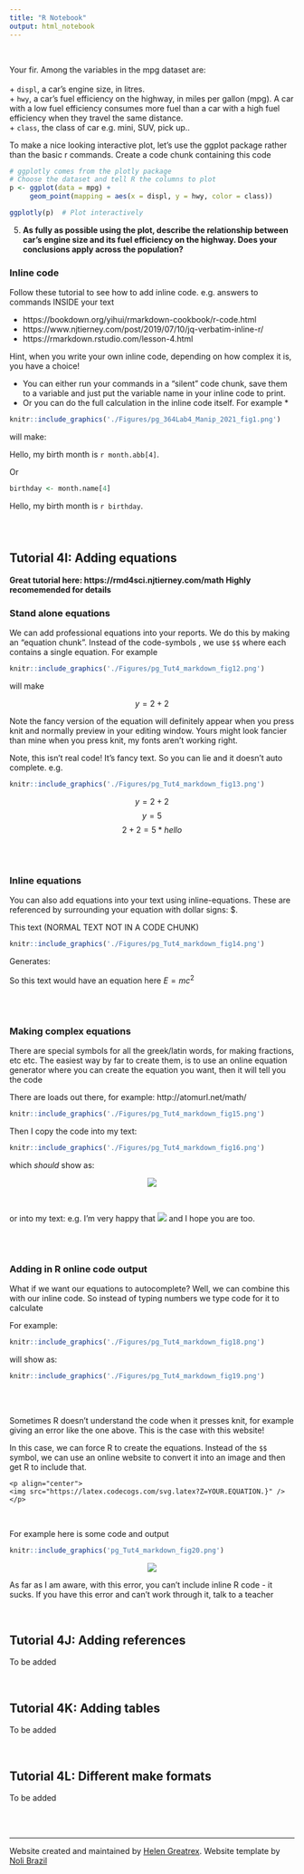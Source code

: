 ```yaml
---
title: "R Notebook"
output: html_notebook
---
```



<br>

Your fir. Among the variables in the mpg dataset are: <br><br>
    +  `displ`, a car’s engine size, in litres. <br>
    +  `hwy`, a car’s fuel efficiency on the highway, in miles per gallon (mpg). A car with a low fuel efficiency consumes more fuel than a car with a high fuel efficiency when they travel the same distance. <br>
    +  `class`, the class of car e.g. mini, SUV, pick up.. <br>
 
To make a nice looking interactive plot, let's use the ggplot package rather than the basic r commands.  Create a code chunk containing this code

```r
# ggplotly comes from the plotly package
# Choose the dataset and tell R the columns to plot
p <- ggplot(data = mpg) +                  
     geom_point(mapping = aes(x = displ, y = hwy, color = class)) 

ggplotly(p)  # Plot interactively
```

5. **As fully as possible using the plot, describe the relationship between car’s engine size and its fuel efficiency on the highway.  Does your conclusions apply across the population?**  

### Inline code {#Tut4Ec_inline}

Follow these tutorial to see how to add inline code. e.g. answers to commands INSIDE your text

 - https://bookdown.org/yihui/rmarkdown-cookbook/r-code.html
 - https://www.njtierney.com/post/2019/07/10/jq-verbatim-inline-r/
 - https://rmarkdown.rstudio.com/lesson-4.html

Hint, when you write your own inline code, depending on how complex it is, you have a choice!  

 - You can either run your commands in a "silent" code chunk, save them to a variable and just put the variable name in your inline code to print.  
 - Or you can do the full calculation in the inline code itself. For example *
 
 
```r
knitr::include_graphics('./Figures/pg_364Lab4_Manip_2021_fig1.png')
```
 
 will make:
 
 Hello, my birth month is `r month.abb[4]`.
 
 Or
 
```r
birthday <- month.name[4]
```
 
  Hello, my birth month is `r birthday`.


<div style="margin-bottom:25px;">
</div>  



<br>

<div style="margin-bottom:25px;">
</div> 
## Tutorial 4I: Adding equations {#Tut4I_Eqn}

**Great tutorial here: https://rmd4sci.njtierney.com/math Highly recomemended for details** 
<br>

### Stand alone equations

We can add professional equations into your reports.  We do this by making an "equation chunk".  Instead of the code-symbols , we use `$$` where each contains a single equation. For example

```r
knitr::include_graphics('./Figures/pg_Tut4_markdown_fig12.png')
```

will make

$$
 y = 2+2
$$

Note the fancy version of the equation will definitely appear when you press knit and normally preview in your editing window.   Yours might look fancier than mine when you press knit, my fonts aren't working right.

Note, this isn't real code!  It's fancy text. So you can lie and it doesn't auto complete.  e.g.

```r
knitr::include_graphics('./Figures/pg_Tut4_markdown_fig13.png')
```


$$
 y = 2+2
$$
$$
 y = 5
$$
$$
 2+2 = 5*hello
$$

<br>
<br>

### Inline equations


You can also add equations into your text using inline-equations. These are referenced by surrounding your equation with dollar signs: $.  

This text (NORMAL TEXT NOT IN A CODE CHUNK)

```r
knitr::include_graphics('./Figures/pg_Tut4_markdown_fig14.png')
```

Generates:

So this text would have an equation here $E = mc^2$

<br>
<br>

### Making complex equations

There are special symbols for all the greek/latin words, for making fractions, etc etc.  The easiest way by far to create them, is to use an online equation generator where you can create the equation you want, then it will tell you the code

There are loads out there, for example: http://atomurl.net/math/

```r
knitr::include_graphics('./Figures/pg_Tut4_markdown_fig15.png')
```

Then I copy the code into my text:

```r
knitr::include_graphics('./Figures/pg_Tut4_markdown_fig16.png')
```

 which *should* show as: 
 
<p align="center">
<img src="https://latex.codecogs.com/svg.latex?\frac{\sum_{_i}^nx}{n}" />
</p>


<br>

or into my text: e.g. I'm very happy that <img src="https://latex.codecogs.com/svg.latex?\frac{\sum_{_i}^nx}{n}" /> and I hope you are too.

<br>
<br>

### Adding in R online code output

What if we want our equations to autocomplete?  Well, we can combine this with our inline code. So instead of typing numbers we type code for it to calculate 

For example:

```r
knitr::include_graphics('./Figures/pg_Tut4_markdown_fig18.png')
```

will show as:

```r
knitr::include_graphics('./Figures/pg_Tut4_markdown_fig19.png')
```

<br>
<br>


Sometimes R doesn't understand the code when it presses knit, for example giving an error like the one above.  This is the case with this website!  

In this case, we can force R to create the equations. Instead of the `$$` symbol, we can use an online website to convert it into an image and then get R to include that.

`<p align="center">`<br>`<img src="https://latex.codecogs.com/svg.latex?Z=YOUR.EQUATION.}" />`<br>`</p>`

<br>

For example here is some code and output

```r
knitr::include_graphics('pg_Tut4_markdown_fig20.png')
```

<p align="center">
<img src="https://latex.codecogs.com/svg.latex?\frac{\sum_{_i}^nx}{n}" />
</p>

As far as I am aware, with this error, you can't include inline R code - it sucks. If you have this error and can't work through it, talk to a teacher

<br>

<div style="margin-bottom:25px;">
</div>
## Tutorial 4J: Adding references {#Tut4J_ref}

To be added

<br>


<div style="margin-bottom:25px;">
</div>   
## Tutorial 4K: Adding tables {#Tut4K_Table}

To be added
 
<br>

<div style="margin-bottom:25px;">
</div>   
## Tutorial 4L: Different make formats {#Tut4L_Make}

To be added

<br>
<br>

***



Website created and maintained by [Helen Greatrex](https://www.geog.psu.edu/directory/helen-greatrex). Website template by [Noli Brazil](https://nbrazil.faculty.ucdavis.edu/)



